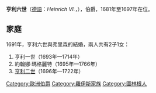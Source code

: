 {{Expand language|1=de|time=2021-01-06T03:29:56+00:00}}
{{Unreferenced|time=2021-01-06T03:29:56+00:00}}
{{Infobox noble
| name        = 亨利六世
| title       = 羅伊斯-上格賴茨伯爵
| image       = Heinrich VI. Graf Reuß zu Obergreiz (1649-1697).jpg
| birth_date  = {{birth date|1649|8|17|df=y}}
| birth_place = [[格賴茨|格賴茨]]
| death_date  = {{Death date and age|1697|10|21|1649|8|17|df=y}}
| death_place = [[塞格德|塞格德]]
| noble family= [[羅伊斯統治者列表|羅伊斯家族]]
| father      = [[羅伊斯-上格賴茨伯爵亨利一世|羅伊斯-上格賴茨伯爵亨利一世]]
| mother      = 基希貝格的希比爾·瑪格達琳
}}
'''亨利六世'''（[[德語|德語]]：''Heinrich VI.''，{{bd|1649年|8月17日|1697年|10月21日}}），{{link-nl|羅伊斯-上格賴茨|Reuss-Obergreiz}}伯爵，1681年至1697年在位。

== 家庭 ==
1691年，亨利六世與弗里森的{{link-de|弗里森的亨麗埃特·阿瑪莉埃|Henriette Amalie von Friesen|亨麗埃特·阿瑪莉埃}}結婚，兩人共有2子1女：
# 亨利一世（1693年—1714年）
# 約翰娜·瑪格麗特（1695年—1766年）
# [[亨利二世_(羅伊斯-上格賴茨)|亨利二世]]（1696年—1722年）

{{Authority Control}}
[[Category:歐洲伯爵|Category:歐洲伯爵]]
[[Category:羅伊斯家族|Category:羅伊斯家族]]
[[Category:圖林根人|Category:圖林根人]]